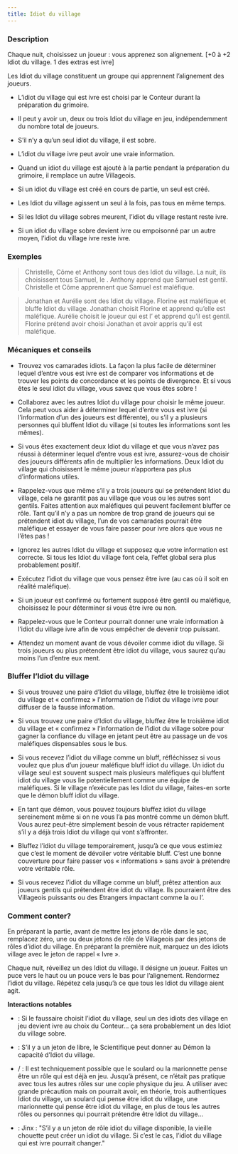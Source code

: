 ```yaml
---
title: Idiot du village
---
```



<Role IDIOT_DU_VILLAGE header />

### Description

Chaque nuit, choisissez un joueur : vous apprenez son alignement. [+0 à +2 Idiot du village. 1 des extras est ivre]

Les Idiot du village constituent un groupe qui apprennent l’alignement des joueurs.

-	L’idiot du village qui est ivre est choisi par le Conteur durant la préparation du grimoire.

-	Il peut y avoir un, deux ou trois Idiot du village en jeu, indépendemment du nombre total de joueurs.

-	S’il n’y a qu’un seul idiot du village, il est sobre.

-	L’idiot du village ivre peut avoir une vraie information.

-	Quand un idiot du village est ajouté à la partie pendant la préparation du grimoire, il remplace un autre Villageois.

-	Si un idiot du village est créé en cours de partie, un seul est créé.

-	Les Idiot du village agissent un seul à la fois, pas tous en même temps.

-	Si les Idiot du village sobres meurent, l’idiot du village restant reste ivre.

-	Si un idiot du village sobre devient ivre ou empoisonné par un autre moyen, l’idiot du village ivre reste ivre.

### Exemples  

> Christelle, Côme et Anthony sont tous des Idiot du village. La nuit, ils choisissent tous Samuel, le <Role KAZALI />. Anthony apprend que Samuel est gentil. Christelle et Côme apprennent que Samuel est maléfique.

> Jonathan et Aurélie sont des Idiot du village. Florine est maléfique et bluffe Idiot du village. Jonathan choisit Florine et apprend qu’elle est maléfique. Aurélie choisit le joueur qui est l’<Role HERETIQUE /> et apprend qu’il est gentil. Florine prétend avoir choisi Jonathan et avoir appris qu’il est maléfique.

### Mécaniques et conseils

- Trouvez vos camarades idiots. La façon la plus facile de déterminer lequel d’entre vous est ivre est de comparer vos informations et de trouver les points de concordance et les points de divergence. Et si vous êtes le seul idiot du village, vous savez que vous êtes sobre !

- Collaborez avec les autres Idiot du village pour choisir le même joueur. Cela peut vous aider à déterminer lequel d’entre vous est ivre (si l’information d’un des joueurs est différente), ou s’il y a plusieurs personnes qui bluffent Idiot du village (si toutes les informations sont les mêmes).

- Si vous êtes exactement deux Idiot du village et que vous n’avez pas réussi à déterminer lequel d’entre vous est ivre, assurez-vous de choisir des joueurs différents afin de multiplier les informations. Deux Idiot du village qui choisissent le même joueur n’apportera pas plus d’informations utiles. 

- Rappelez-vous que même s’il y a trois joueurs qui se prétendent Idiot du village, cela ne garantit pas au village que vous ou les autres sont gentils. Faites attention aux maléfiques qui peuvent facilement bluffer ce rôle. Tant qu’il n’y a pas un nombre de trop grand de joueurs qui se prétendent idiot du village, l’un de vos camarades pourrait être maléfique et essayer de vous faire passer pour ivre alors que vous ne l’êtes pas !

- Ignorez les autres Idiot du village et supposez que votre information est correcte. Si tous les Idiot du village font cela, l’effet global sera plus probablement positif.

- Exécutez l’idiot du village que vous pensez être ivre (au cas où il soit en réalité maléfique).

- Si un joueur est confirmé ou fortement supposé être gentil ou maléfique, choisissez le pour déterminer si vous être ivre ou non.

- Rappelez-vous que le Conteur pourrait donner une vraie information à l’idiot du village ivre afin de vous empêcher de devenir trop puissant.

- Attendez un moment avant de vous dévoiler comme idiot du village. Si trois joueurs ou plus prétendent être idiot du village, vous saurez qu’au moins l’un d’entre eux ment.

### Bluffer l’Idiot du village

- Si vous trouvez une paire d’Idiot du village, bluffez être le troisième idiot du village et « confirmez » l’information de l’idiot du village ivre pour diffuser de la fausse information.

- Si vous trouvez une paire d’Idiot du village, bluffez être le troisième idiot du village et « confirmez » l’information de l’idiot du village sobre pour gagner la confiance du village en jetant peut être au passage un de vos maléfiques dispensables sous le bus.

- Si vous recevez l’idiot du village comme un bluff, réfléchissez si vous voulez que plus d’un joueur maléfique bluff idiot du village. Un idiot du village seul est souvent suspect mais plusieurs maléfiques qui bluffent idiot du village vous lie potentiellement comme une équipe de maléfiques. Si le village n’exécute pas les Idiot du village, faites-en sorte que le démon bluff idiot du village.

- En tant que démon, vous pouvez toujours bluffez idiot du village sereinement même si on ne vous l’a pas montré comme un démon bluff. Vous aurez peut-être simplement besoin de vous rétracter rapidement s’il y a déjà trois Idiot du village qui vont s’affronter.

- Bluffez l’idiot du village temporairement, jusqu’à ce que vous estimiez que c’est le moment de dévoiler votre véritable bluff. C’est une bonne couverture pour faire passer vos « informations » sans avoir à prétendre votre véritable rôle.

- Si vous recevez l’idiot du village comme un bluff, prêtez attention aux joueurs gentils qui prétendent être idiot du village. Ils pourraient être des Villageois puissants ou des Etrangers impactant comme la <Role DEMOISELLE /> ou l’<Role HERETIQUE />. 

### Comment conter?

En préparant la partie, avant de mettre les jetons de rôle dans le sac, remplacez zéro, une ou deux jetons de rôle de Villageois par des jetons de rôles d’idiot du village. En préparant la première nuit, marquez un des idiots village avec le jeton de rappel « Ivre ».

Chaque nuit, réveillez un des Idiot du village. Il désigne un joueur. Faites un puce vers le haut ou un pouce vers le bas pour l’alignement. Rendormez l’idiot du village. Répétez cela jusqu’à ce que tous les Idiot du village aient agit. 

**Interactions notables**

- <Role FAUSSAIRE /> : Si le faussaire choisit l’idiot du village, seul un des idiots des village en jeu devient ivre au choix du Conteur… ça sera probablement un des Idiot du village sobre.

- <Role SCIENTIFIQUE /> : S’il y a un jeton de libre, le Scientifique peut donner au Démon la capacité d’Idiot du village.

- <Role SOULARD /> / <Role MARIONNETTE /> : Il est techniquement possible que le soulard ou la marionnette pense être un rôle qui est déjà en jeu. Jusqu’à présent, ce n’était pas pratique avec tous les autres rôles sur une copie physique du jeu. A utiliser avec grande précaution mais on pourrait avoir, en théorie, trois authentiques Idiot du village, un soulard qui pense être idiot du village, une marionnette qui pense être idiot du village, en plus de tous les autres rôles ou personnes qui pourrait prétendre être Idiot du village…

- <Role VIEILLE_CHOUETTE /> : Jinx : "S’il y a un jeton de rôle idiot du village disponible, la vieille chouette peut créer un idiot du village. Si c’est le cas, l’idiot du village qui est ivre pourrait changer."